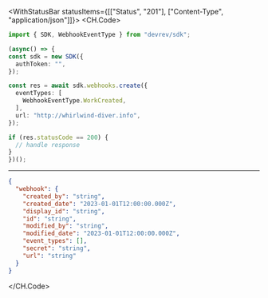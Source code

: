 

<WithStatusBar statusItems={[["Status", "201"], ["Content-Type", "application/json"]]}>
  <CH.Code>
  ```typescript Create.ts
  import { SDK, WebhookEventType } from "devrev/sdk";

(async() => {
  const sdk = new SDK({
    authToken: "",
  });

  const res = await sdk.webhooks.create({
    eventTypes: [
      WebhookEventType.WorkCreated,
    ],
    url: "http://whirlwind-diver.info",
  });

  if (res.statusCode == 200) {
    // handle response
  }
})();
  ```
  ---

  ```json Example Response
  {
    "webhook": {
      "created_by": "string",
      "created_date": "2023-01-01T12:00:00.000Z",
      "display_id": "string",
      "id": "string",
      "modified_by": "string",
      "modified_date": "2023-01-01T12:00:00.000Z",
      "event_types": [],
      "secret": "string",
      "url": "string"
    }
  }
  ```
  </CH.Code>
</WithStatusBar>
